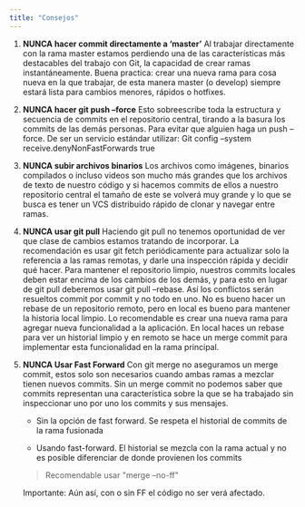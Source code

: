 ```yaml
---
title: "Consejos"
---
```


1. **NUNCA hacer commit directamente a ‘master’**
   Al trabajar directamente con la rama master estamos perdiendo una de las características más destacables del trabajo con Git, la capacidad de crear ramas instantáneamente.
   Buena practica: crear una nueva rama para cosa nueva en la que trabajar, de esta manera master (o develop) siempre estará lista para cambios menores, rápidos o hotfixes.

2. **NUNCA hacer git push –force**
   Esto sobreescribe toda la estructura y secuencia de commits en el repositorio central, tirando a la basura los commits de las demás personas.
   Para evitar que alguien haga un push –force. De ser un servicio estándar utilizar:
   Git config –system receive.denyNonFastForwards true

3. **NUNCA subir archivos binarios**
   Los archivos como imágenes, binarios compilados o incluso videos son mucho más grandes que los archivos de texto de nuestro código y si hacemos commits de ellos a nuestro repositorio central el tamaño de este se volverá muy grande y lo que se busca es tener un VCS distribuido rápido de clonar y navegar entre ramas.

4. **NUNCA usar git pull**
   Haciendo git pull no tenemos oportunidad de ver que clase de cambios estamos tratando de incorporar.
   La recomendación es usar git fetch periódicamente para actualizar solo la referencia a las ramas remotas, y darle una inspección rápida y decidir qué hacer.
   Para mantener el repositorio limpio, nuestros commits locales deben estar encima de los cambios de los demás, y para esto en lugar de git pull deberemos usar git pull –rebase. Así los conflictos serán resueltos commit por commit y no todo en uno.
   No es bueno hacer un rebase de un repositorio remoto, pero en local es bueno para mantener la historia local limpio.
   Lo recomendable es crear una nueva rama para agregar nueva funcionalidad a la aplicación. En local haces un rebase para ver un historial limpio y en remoto se hace un merge commit para implementar esta funcionalidad en la rama principal.

5. **NUNCA Usar Fast Forward**
   Con git merge no aseguramos un merge commit, estos solo son necesarios cuando ambas ramas a mezclar tienen nuevos commits.
   Sin un merge commit no podemos saber que commits representan una característica sobre la que se ha trabajado sin inspeccionar uno por uno los commits y sus mensajes.

   - Sin la opción de fast forward. Se respeta el historial de commits de la rama fusionada

   - Usando fast-forward. El historial se mezcla con la rama actual y no es posible diferenciar de donde provienen los commits

   >Recomendable usar "merge –no-ff"

   Importante: Aún así, con o sin FF el código no ser verá afectado.
